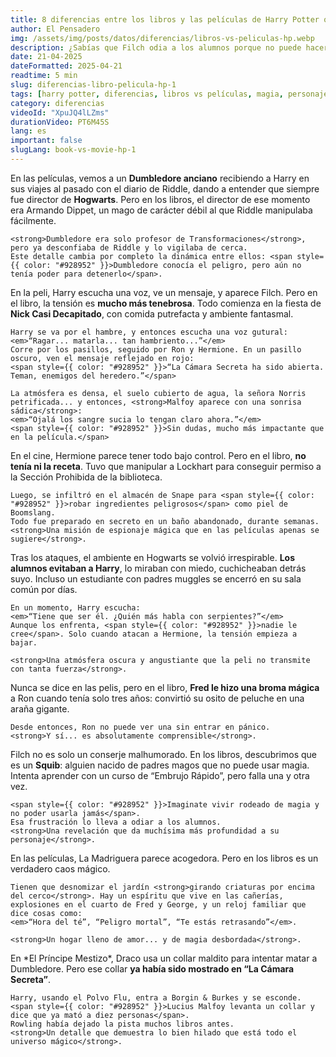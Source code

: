 ```yaml
---
title: 8 diferencias entre los libros y las películas de Harry Potter que cambiarán tu forma de ver la saga
author: El Pensadero
img: /assets/img/posts/datos/diferencias/libros-vs-peliculas-hp.webp
description: ¿Sabías que Filch odia a los alumnos porque no puede hacer magia? ¿Y que Ron le tiene fobia a las arañas por culpa de Fred? Estas y otras 6 diferencias entre libros y películas te van a volar la cabeza.
date: 21-04-2025
dateFormatted: 2025-04-21
readtime: 5 min
slug: diferencias-libro-pelicula-hp-1
tags: [harry potter, diferencias, libros vs películas, magia, personajes]
category: diferencias
videoId: "XpuJQ4lLZms"
durationVideo: PT6M45S
lang: es
important: false
slugLang: book-vs-movie-hp-1
---
```



<Article>
  <Section title="📘1. Dumbledore NO era el director cuando Tom Riddle era alumno">
    En las películas, vemos a un <strong>Dumbledore anciano</strong> recibiendo a Harry en sus viajes al pasado con el diario de Riddle, dando a entender que siempre fue director de <strong>Hogwarts</strong>.  
    Pero en los libros, el director de ese momento era <span style={{ color: "#928952", fontWeight: "bold" }}>Armando Dippet</span>, un mago de carácter débil al que Riddle manipulaba fácilmente.

    <strong>Dumbledore era solo profesor de Transformaciones</strong>, pero ya desconfiaba de Riddle y lo vigilaba de cerca.
    Este detalle cambia por completo la dinámica entre ellos: <span style={{ color: "#928952" }}>Dumbledore conocía el peligro, pero aún no tenía poder para detenerlo</span>.

  </Section>

  <Section title="👂2. La escena de la Cámara Secreta fue mucho más oscura en el libro">
    En la peli, Harry escucha una voz, ve un mensaje, y aparece Filch.  
    Pero en el libro, la tensión es <strong>mucho más tenebrosa</strong>. Todo comienza en la fiesta de <strong>Nick Casi Decapitado</strong>, con comida putrefacta y ambiente fantasmal.

    Harry se va por el hambre, y entonces escucha una voz gutural:
    <em>“Ragar... matarla... tan hambriento...”</em>
    Corre por los pasillos, seguido por Ron y Hermione. En un pasillo oscuro, ven el mensaje reflejado en rojo:
    <span style={{ color: "#928952" }}>“La Cámara Secreta ha sido abierta. Teman, enemigos del heredero.”</span>

    La atmósfera es densa, el suelo cubierto de agua, la señora Norris petrificada... y entonces, <strong>Malfoy aparece con una sonrisa sádica</strong>:
    <em>“Ojalá los sangre sucia lo tengan claro ahora.”</em>
    <span style={{ color: "#928952" }}>Sin dudas, mucho más impactante que en la película.</span>

  </Section>

  <Section title="🧪3. Hermione NO sabía preparar la Poción Multijugos">
    En el cine, Hermione parece tener todo bajo control. Pero en el libro, <strong>no tenía ni la receta</strong>.  
    Tuvo que manipular a Lockhart para conseguir permiso a la Sección Prohibida de la biblioteca.

    Luego, se infiltró en el almacén de Snape para <span style={{ color: "#928952" }}>robar ingredientes peligrosos</span> como piel de Boomslang.
    Todo fue preparado en secreto en un baño abandonado, durante semanas.
    <strong>Una misión de espionaje mágica que en las películas apenas se sugiere</strong>.

  </Section>

  <Section title="😨4. La paranoia contra Harry fue peor en los libros">
    Tras los ataques, el ambiente en Hogwarts se volvió irrespirable.  
    <strong>Los alumnos evitaban a Harry</strong>, lo miraban con miedo, cuchicheaban detrás suyo.  
    Incluso un estudiante con padres muggles se encerró en su sala común por días.

    En un momento, Harry escucha:
    <em>“Tiene que ser él. ¿Quién más habla con serpientes?”</em>
    Aunque los enfrenta, <span style={{ color: "#928952" }}>nadie le cree</span>. Solo cuando atacan a Hermione, la tensión empieza a bajar.

    <strong>Una atmósfera oscura y angustiante que la peli no transmite con tanta fuerza</strong>.

  </Section>

  <Section title="🕷️5. El verdadero motivo de la fobia de Ron a las arañas">
    Nunca se dice en las pelis, pero en el libro, <strong>Fred le hizo una broma mágica</strong> a Ron cuando tenía solo tres años:  
    <span style={{ color: "#928952" }}>convirtió su osito de peluche en una araña gigante</span>.

    Desde entonces, Ron no puede ver una sin entrar en pánico.
    <strong>Y sí... es absolutamente comprensible</strong>.

  </Section>

  <Section title="🧹6. Filch odia a los alumnos porque no puede hacer magia">
    Filch no es solo un conserje malhumorado. En los libros, descubrimos que es un <strong>Squib</strong>: alguien nacido de padres magos que no puede usar magia.  
    Intenta aprender con un curso de “Embrujo Rápido”, pero falla una y otra vez.

    <span style={{ color: "#928952" }}>Imaginate vivir rodeado de magia y no poder usarla jamás</span>.
    Esa frustración lo lleva a odiar a los alumnos.
    <strong>Una revelación que da muchísima más profundidad a su personaje</strong>.

  </Section>

  <Section title="🏠7. La casa de los Weasley era aún más caótica">
    En las películas, La Madriguera parece acogedora.  
    Pero en los libros es <span style={{ color: "#928952" }}>un verdadero caos mágico</span>.

    Tienen que desnomizar el jardín <strong>girando criaturas por encima del cerco</strong>. Hay un espíritu que vive en las cañerías, explosiones en el cuarto de Fred y George, y un reloj familiar que dice cosas como:
    <em>“Hora del té”, “Peligro mortal”, “Te estás retrasando”</em>.

    <strong>Un hogar lleno de amor... y de magia desbordada</strong>.

  </Section>

  <Section title="💀8. El collar maldito ya había aparecido antes">
    En *El Príncipe Mestizo*, Draco usa un collar maldito para intentar matar a Dumbledore.  
    Pero ese collar <strong>ya había sido mostrado en “La Cámara Secreta”</strong>.

    Harry, usando el Polvo Flu, entra a Borgin & Burkes y se esconde.
    <span style={{ color: "#928952" }}>Lucius Malfoy levanta un collar y dice que ya mató a diez personas</span>.
    Rowling había dejado la pista muchos libros antes.
    <strong>Un detalle que demuestra lo bien hilado que está todo el universo mágico</strong>.

  </Section>

</Article>
